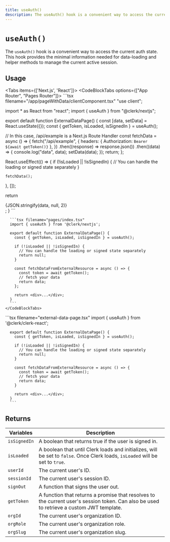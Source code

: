 ```yaml
---
title: useAuth()
description: The useAuth() hook is a convenient way to access the current auth state. This hook provides the minimal information needed for data-loading and helper methods to manage the current active session.
---
```


# `useAuth()`

The `useAuth()` hook is a convenient way to access the current auth state. This hook provides the minimal information needed for data-loading and helper methods to manage the current active session.

## Usage

<Tabs items={['Next.js', 'React']}>
  <Tab>
    <CodeBlockTabs options={["App Router", "Pages Router"]}>
      ```tsx filename="/app/pageWithData/clientComponent.tsx"
"use client";

import * as React from "react";
import { useAuth } from "@clerk/nextjs";

export default function ExternalDataPage() {
  const [data, setData] = React.useState<object>({});
  const { getToken, isLoaded, isSignedIn } = useAuth();
  
  // In this case, /api/example is a Next.js Route Handler
  const fetchData = async () => {
    fetch("/api/example", {
      headers: { Authorization: `Bearer ${await getToken()}` },
    })
      .then((response) => response.json())
      .then((data) => {
        console.log("data", data);
        setData(data);
      });
    return;
  };

  React.useEffect(() => {
    if (!isLoaded || !isSignedIn) {
      // You can handle the loading or signed state separately
    }
    
    fetchData();
  }, []);

  return <div>{JSON.stringify(data, null, 2)}</div>;
}
      ```

      ```tsx filename="pages/index.tsx"
      import { useAuth } from '@clerk/nextjs';

      export default function ExternalDataPage() {
        const { getToken, isLoaded, isSignedIn } = useAuth();

        if (!isLoaded || !isSignedIn) {
          // You can handle the loading or signed state separately
          return null;
        }

        const fetchDataFromExternalResource = async () => {
          const token = await getToken();
          // fetch your data
          return data;
        };

        return <div>...</div>;
      }
      ```
    </CodeBlockTabs>
  </Tab>

  <Tab>
      ```tsx filename="external-data-page.tsx"
      import { useAuth } from '@clerk/clerk-react';

      export default function ExternalDataPage() {
        const { getToken, isLoaded, isSignedIn } = useAuth();

        if (!isLoaded || !isSignedIn) {
          // You can handle the loading or signed state separately
          return null;
        }

        const fetchDataFromExternalResource = async () => {
          const token = await getToken();
          // fetch your data
          return data;
        }

        return <div>...</div>;
      }
      ```
  </Tab>
</Tabs>

## Returns

| Variables | Description |
| --- | --- |
| `isSignedIn` | A boolean that returns true if the user is signed in. |
| `isLoaded` | A boolean that until Clerk loads and initializes, will be set to `false`. Once Clerk loads, `isLoaded` will be set to `true`. |
| `userId` | The current user's ID. |
| `sessionId` | The current user's session ID. |
| `signOut` | A function that signs the user out. |
| `getToken` | A function that returns a promise that resolves to the current user's session token. Can also be used to retrieve a custom JWT template. |
| `orgId` | The current user's organization ID. |
| `orgRole` | The current user's organization role. |
| `orgSlug` | The current user's organization slug. |